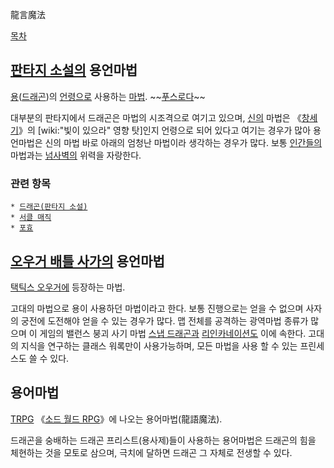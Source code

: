 龍言魔法

[[목차]]
== [[판타지 소설]]의 용언마법 ==
[[용]]([[드래곤]])의 [[언령]]으로 사용하는 [[마법]].
~~[[푸스로다]]~~

대부분의 판타지에서 드래곤은 마법의 시조격으로 여기고 있으며, [[신]]의 마법은 《[[창세기]]》의 [wiki:"빛이 있으라" 영향 탓]인지 언령으로 되어 있다고 여기는 경우가 많아 용언마법은 신의 마법 바로 아래의 엄청난 마법이라 생각하는 경우가 많다. 보통 [[인간]]들의 마법과는 [[넘사벽]]의 위력을 자랑한다.

=== 관련 항목 ===
 * [[드래곤(판타지 소설)]]
 * [[서클 매직]]
 * [[포효]]

== [[오우거 배틀 사가]]의 용언마법 ==
[[택틱스 오우거]]에 등장하는 마법.

고대의 마법으로 용이 사용하던 마법이라고 한다. 보통 진행으로는 얻을 수 없으며 사자의 궁전에 도전해야 얻을 수 있는 경우가 많다. 맵 전체를 공격하는 광역마법 종류가 많으며 이 게임의 밸런스 붕괴 사기 마법 [[스냅 드래곤]]과 [[리인카네이션]]도 이에 속한다. 고대의 지식을 연구하는 클래스 워록만이 사용가능하며, 모든 마법을 사용 할 수 있는 프린세스도 쓸 수 있다.

== 용어마법 ==
[[TRPG]] 《[[소드 월드 RPG]]》에 나오는 용어마법(龍語魔法).

드래곤을 숭배하는 드래곤 프리스트(용사제)들이 사용하는 용어마법은 드래곤의 힘을 체현하는 것을 모토로 삼으며, 극치에 달하면 드래곤 그 자체로 전생할 수 있다.
